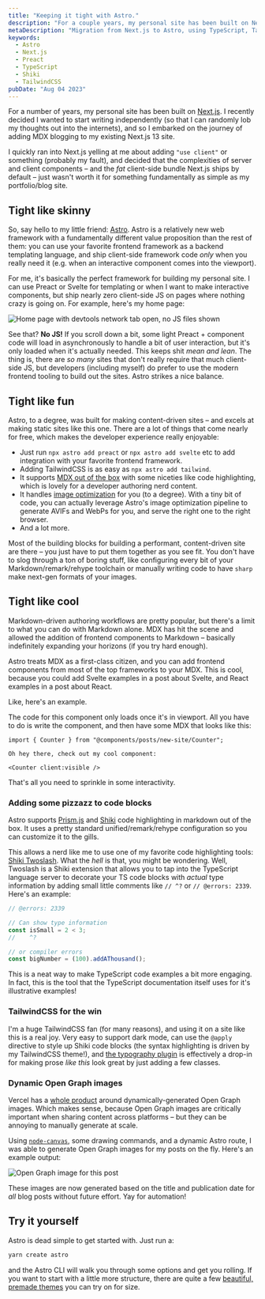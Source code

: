 ```yaml
---
title: "Keeping it tight with Astro."
description: "For a couple years, my personal site has been built on Next.js. While in the process of adding a blog feature, I figured it was a good chance to migrate to Astro."
metaDescription: "Migration from Next.js to Astro, using TypeScript, TailwindCSS, Preact and Shiki Twoslash."
keywords:
  - Astro
  - Next.js
  - Preact
  - TypeScript
  - Shiki
  - TailwindCSS
pubDate: "Aug 04 2023"
---
```



For a number of years, my personal site has been built on [Next.js](https://nextjs.org/). I recently decided I wanted to start writing independently (so that I can randomly lob my thoughts out into the internets), and so I embarked on the journey of adding MDX blogging to my existing Next.js 13 site.

I quickly ran into Next.js yelling at me about adding `"use client"` or something (probably my fault), and decided that the complexities of server and client components – and the _fat_ client-side bundle Next.js ships by default – just wasn't worth it for something fundamentally as simple as my portfolio/blog site.

## Tight like skinny

So, say hello to my little friend: [Astro](https://astro.build/). Astro is a relatively new web framework with a fundamentally different value proposition than the rest of them: you can use your favorite frontend framework as a backend templating language, and ship client-side framework code _only_ when you really need it (e.g. when an interactive component comes into the viewport).

For me, it's basically the perfect framework for building my personal site. I can use Preact or Svelte for templating or when I want to make interactive components, but ship nearly zero client-side JS on pages where nothing crazy is going on. For example, here's my home page:

![Home page with devtools network tab open, no JS files shown](@assets/posts/new-site/no-js.png)

See that? **No JS!** If you scroll down a bit, some light Preact + component code will load in asynchronously to handle a bit of user interaction, but it's only loaded when it's actually needed. This keeps shit _mean and lean_. The thing is, there are _so many_ sites that don't really require that much client-side JS, but developers (including myself) do prefer to use the modern frontend tooling to build out the sites. Astro strikes a nice balance.

## Tight like fun

Astro, to a degree, was built for making content-driven sites – and excels at making static sites like this one. There are a lot of things that come nearly for free, which makes the developer experience really enjoyable:

- Just run `npx astro add preact` or `npx astro add svelte` etc to add integration with your favorite frontend framework.
- Adding TailwindCSS is as easy as `npx astro add tailwind`.
- It supports [MDX out of the box](https://docs.astro.build/en/guides/markdown-content/) with some niceties like code highlighting, which is lovely for a developer authoring nerd content.
- It handles [image optimization](https://docs.astro.build/en/guides/assets/) for you (to a degree). With a tiny bit of code, you can actually leverage Astro's image optimization pipeline to generate AVIFs and WebPs for you, and serve the right one to the right browser.
- And a lot more.

Most of the building blocks for building a performant, content-driven site are there – you just have to put them together as you see fit. You don't have to slog through a ton of boring stuff, like configuring every bit of your Markdown/remark/rehype toolchain or manually writing code to have `sharp` make next-gen formats of your images.

## Tight like cool

Markdown-driven authoring workflows are pretty popular, but there's a limit to what you can do with Markdown alone. MDX has hit the scene and allowed the addition of frontend components to Markdown – basically indefinitely expanding your horizons (if you try hard enough).

Astro treats MDX as a first-class citizen, and you can add frontend components from most of the top frameworks to your MDX. This is cool, because you could add Svelte examples in a post about Svelte, and React examples in a post about React.

Like, here's an example.

<Counter client:visible />

The code for this component only loads once it's in viewport. All you have to do is write the component, and then have some MDX that looks like this:

```mdx
import { Counter } from "@components/posts/new-site/Counter";

Oh hey there, check out my cool component:

<Counter client:visible />
```

That's all you need to sprinkle in some interactivity.

### Adding some pizzazz to code blocks

Astro supports [Prism.js](https://prismjs.com/) and [Shiki](https://shiki.matsu.io/) code highlighting in markdown out of the box. It uses a pretty standard unified/remark/rehype configuration so you can customize it to the gills.

This allows a nerd like me to use one of my favorite code highlighting tools: [Shiki Twoslash](https://shikijs.github.io/twoslash/). What the _hell_ is that, you might be wondering. Well, Twoslash is a Shiki extension that allows you to tap into the TypeScript language server to decorate your TS code blocks with _actual_ type information by adding small little comments like `// ^?` or `// @errors: 2339`. Here's an example:

```ts twoslash
// @errors: 2339

// Can show type information
const isSmall = 2 < 3;
//    ^?

// or compiler errors
const bigNumber = (100).addAThousand();
```

This is a neat way to make TypeScript code examples a bit more engaging. In fact, this is the tool that the TypeScript documentation itself uses for it's illustrative examples!

### TailwindCSS for the win

I'm a huge TailwindCSS fan (for many reasons), and using it on a site like this is a real joy. Very easy to support dark mode, can use the `@apply` directive to style up Shiki code blocks (the syntax highlighting is driven by my TailwindCSS theme!), and [the typography plugin](https://tailwindcss.com/docs/typography-plugin) is effectively a drop-in for making prose _like this_ look great by just adding a few classes.

### Dynamic Open Graph images

Vercel has a [whole product](https://vercel.com/docs/concepts/functions/edge-functions/og-image-generation) around dynamically-generated Open Graph images. Which makes sense, because Open Graph images are critically important when sharing content across platforms – but they can be annoying to manually generate at scale.

Using [`node-canvas`](https://github.com/Automattic/node-canvas), some drawing commands, and a dynamic Astro route, I was able to generate Open Graph images for my posts on the fly. Here's an example output:

![Open Graph image for this post](@assets/posts/new-site/dynamic-og.png)

These images are now generated based on the title and publication date for _all_ blog posts without future effort. Yay for automation!

## Try it yourself

Astro is dead simple to get started with. Just run a:

```sh
yarn create astro
```

and the Astro CLI will walk you through some options and get you rolling. If you want to start with a little more structure, there are quite a few [beautiful, premade themes](https://astro.build/themes) you can try on for size.
